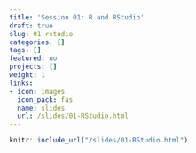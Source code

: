 ```yaml
---
title: 'Session 01: R and RStudio'
draft: true
slug: 01-rstudio
categories: []
tags: []
featured: no
projects: []
weight: 1
links:
- icon: images
  icon_pack: fas
  name: slides
  url: /slides/01-RStudio.html
---
```


```r
knitr::include_url("/slides/01-RStudio.html")
```
